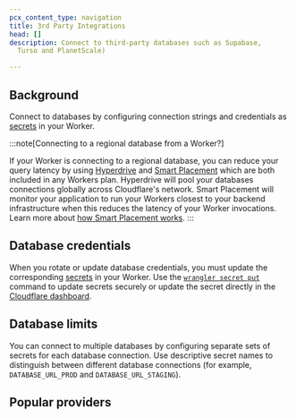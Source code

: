 ```yaml
---
pcx_content_type: navigation
title: 3rd Party Integrations 
head: []
description: Connect to third-party databases such as Supabase,
  Turso and PlanetScale) 

---
```



## Background

Connect to databases by configuring connection strings and credentials as [secrets](/workers/configuration/secrets/) in your Worker. 

:::note[Connecting to a regional database from a Worker?]


If your Worker is connecting to a regional database, you can reduce your query latency by using [Hyperdrive](/hyperdrive) and [Smart Placement](/workers/configuration/smart-placement/) which are both included in any Workers plan. Hyperdrive will pool your databases connections globally across Cloudflare's network. Smart Placement will monitor your application to run your Workers closest to your backend infrastructure when this reduces the latency of your Worker invocations. Learn more about [how Smart Placement works](/workers/configuration/smart-placement/).
:::

## Database credentials

When you rotate or update database credentials, you must update the corresponding [secrets](/workers/configuration/secrets/) in your Worker. Use the [`wrangler secret put`](/workers/wrangler/commands/#secret) command to update secrets securely or update the secret directly in the [Cloudflare dashboard](https://dash.cloudflare.com/?to=/:account/workers/services/view/:worker/production/settings).

## Database limits

You can connect to multiple databases by configuring separate sets of secrets for each database connection. Use descriptive secret names to distinguish between different database connections (for example, `DATABASE_URL_PROD` and `DATABASE_URL_STAGING`).

## Popular providers

<DirectoryListing />

